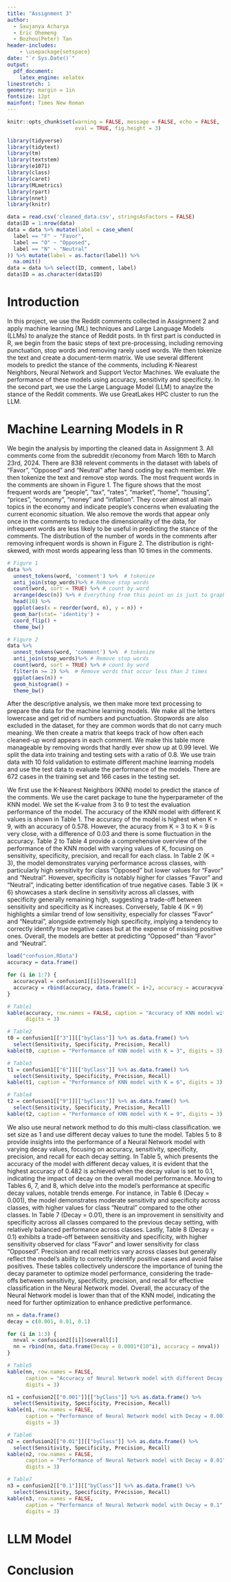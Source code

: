 ```yaml
---
title: "Assignment 3"
author: 
  - Saujanya Acharya
  - Eric Ohemeng
  - Bozhou(Peter) Tan
header-includes:
    - \usepackage{setspace}
date: "`r Sys.Date()`"
output: 
  pdf_document:
    latex_engine: xelatex
linestretch: 1
geometry: margin = 1in
fontsize: 12pt
mainfont: Times New Roman
---
```


```r
knitr::opts_chunk$set(warning = FALSE, message = FALSE, echo = FALSE,
                      eval = TRUE, fig.height = 3)

library(tidyverse)
library(tidytext)
library(tm)
library(textstem)
library(e1071)
library(class)
library(caret)
library(MLmetrics)
library(rpart)
library(nnet)
library(knitr)
```

```r
data = read.csv('cleaned_data.csv', stringsAsFactors = FALSE)
data$ID = 1:nrow(data)
data = data %>% mutate(label = case_when(
  label == "F" ~ "Favor",
  label == "O" ~ "Opposed",
  label == "N" ~ "Neutral"
)) %>% mutate(label = as.factor(label)) %>% 
  na.omit()
data = data %>% select(ID, comment, label) 
data$ID = as.character(data$ID)
```

# Introduction

In this project, we use the Reddit comments collected in Assignment 2 and apply machine learning (ML) techniques and Large Language Models (LLMs) to analyze the stance of Reddit
posts. In th first part is conducted in R, we begin from the basic steps of text pre-processing, including removing punctuation, stop words and removing rarely used words. We then tokenize the text and create a document-term matrix. We use several different models to predict the stance of the comments, including K-Nearest Neighbors, Neural Network and Support Vector Machines. We evaluate the performance of these models using accuracy, sensitivity and specificity. In the second part, we use the Large Language Model (LLM) to anaylze the stance of the Reddit comments. We use GreatLakes HPC cluster to run the LLM.

# Machine Learning Models in R

We begin the analysis by importing the cleaned data in Assignment 3. All comments come from the subreddit r/economy from March 16th to March 23rd, 2024. There are 838 relevent comments in the dataset with labels of "Favor", "Opposed" and "Neutral" after hand coding by each member. We then tokenize the text and remove stop words. The most frequent words in the comments are shown in Figure 1. The figure shows that the most frequent words are "people", "tax", "rates", "market", "home", "housing", "prices", "economy", "money" and "inflation". They cover almost all main topics in the economy and indicate people's concerns when evaluating the current economic situation. We also remove the words that appear only once in the comments to reduce the dimensionality of the data, for infrequent words are less likely to be useful in predicting the stance of the comments. The distribution of the number of words in the comments after removing infrequent words is shown in Figure 2. The distribution is right-skewed, with most words appearing less than 10 times in the comments. 

```r
# Figure 1
data %>% 
  unnest_tokens(word, 'comment') %>%  # tokenize
  anti_join(stop_words)%>% # Remove stop words
  count(word, sort = TRUE) %>% # count by word
  arrange(desc(n)) %>% # Everything from this point on is just to graph
  head(10) %>% 
  ggplot(aes(x = reorder(word, n), y = n)) +
  geom_bar(stat= 'identity') + 
  coord_flip() +
  theme_bw()
```

```r
# Figure 2
data %>% 
  unnest_tokens(word, 'comment') %>%  # tokenize
  anti_join(stop_words)%>% # Remove stop words
  count(word, sort = TRUE) %>% # count by word
  filter(n >= 2) %>%  # Remove words that occur less than 2 times
  ggplot(aes(n)) +
  geom_histogram() +
  theme_bw()
```

After the descriptive analysis, we then make more text processing to prepare the data for the machine learning models. We make all the letters lowercase and get rid of numbers and punctuation. Stopwords are also excluded in the dataset, for they are common words that do not carry much meaning. We then create a matrix that keeps track of how often each cleaned-up word appears in each comment. We make this table more manageable by removing words that hardly ever show up at 0.99 level. We split the data into training and testing sets with a ratio of 0.8. We use train data with 10 fold validation to estimate different machine learning models and use the test data to evaluate the performance of the models. There are 672 cases in the training set and 166 cases in the testing set. 

We first use the K-Nearest Neighbors (KNN) model to predict the stance of the comments. We use the caret package to tune the hyperparameter of the KNN model. We set the K-value from 3 to 9 to test the evaluation performance of the model. The accuracy of the KNN model with different K values is shown in Table 1. The accuracy of the model is highest when K = 9, with an accuracy of 0.578. However, the acuracy from K = 3 to K = 9 is very close, with a difference of 0.03 and there is some fluctuation in the accuracy. Table 2 to Table 4 provide a comprehensive overview of the performance of the KNN model with varying values of K, focusing on sensitivity, specificity, precision, and recall for each class. In Table 2 (K = 3), the model demonstrates varying performance across classes, with particularly high sensitivity for class "Opposed" but lower values for "Favor" and "Neutral". However, specificity is notably higher for classes "Favor" and "Neutral", indicating better identification of true negative cases. Table 3 (K = 6) showcases a stark decline in sensitivity across all classes, with specificity generally remaining high, suggesting a trade-off between sensitivity and specificity as K increases. Conversely, Table 4 (K = 9) highlights a similar trend of low sensitivity, especially for classes "Favor" and "Neutral", alongside extremely high specificity, implying a tendency to correctly identify true negative cases but at the expense of missing positive ones. Overall, the models are better at predicting "Opposed" than "Favor" and "Neutral".

```r
load("confusion.RData")
accuracy = data.frame()

for (i in 1:7) {
  accuracyval = confusion1[[i]]$overall[1]
  accuracy = rbind(accuracy, data.frame(K = i+2, accuracy = accuracyval))
}

# Table1
kable(accuracy, row.names = FALSE, caption = "Accuracy of KNN model with different K values", 
      digits = 3)

# Table2
t0 = confusion1[["3"]][["byClass"]] %>% as.data.frame() %>%
  select(Sensitivity, Specificity, Precision, Recall)
kable(t0, caption = "Performance of KNN model with K = 3", digits = 3)

# Table3
t1 = confusion1[["6"]][["byClass"]] %>% as.data.frame() %>%
  select(Sensitivity, Specificity, Precision, Recall)
kable(t1, caption = "Performance of KNN model with K = 6", digits = 3)

# Table4
t2 = confusion1[["9"]][["byClass"]] %>% as.data.frame() %>%
  select(Sensitivity, Specificity, Precision, Recall)
kable(t2, caption = "Performance of KNN model with K = 9", digits = 3)
```

We also use neural network method to do this multi-class classification. we set size as 1 and use different decay values to tune the model. Tables 5 to 8 provide insights into the performance of a Neural Network model with varying decay values, focusing on accuracy, sensitivity, specificity, precision, and recall for each decay setting. In Table 5, which presents the accuracy of the model with different decay values, it is evident that the highest accuracy of 0.482 is achieved when the decay value is set to 0.1, indicating the impact of decay on the overall model performance. Moving to Tables 6, 7, and 8, which delve into the model's performance at specific decay values, notable trends emerge. For instance, in Table 6 (Decay = 0.001), the model demonstrates moderate sensitivity and specificity across classes, with higher values for class "Neutral" compared to the other classes. In Table 7 (Decay = 0.01), there is an improvement in sensitivity and specificity across all classes compared to the previous decay setting, with relatively balanced performance across classes. Lastly, Table 8 (Decay = 0.1) exhibits a trade-off between sensitivity and specificity, with higher sensitivity observed for class "Favor" and lower sensitivity for class "Opposed". Precision and recall metrics vary across classes but generally reflect the model's ability to correctly identify positive cases and avoid false positives. These tables collectively underscore the importance of tuning the decay parameter to optimize model performance, considering the trade-offs between sensitivity, specificity, precision, and recall for effective classification in the Neural Network model. Overall, the accuracy of the Neural Network model is lower than that of the KNN model, indicating the need for further optimization to enhance predictive performance.

```r
nn = data.frame()
decay = c(0.001, 0.01, 0.1)

for (i in 1:3) {
  nnval = confusion2[[i]]$overall[1]
  nn = rbind(nn, data.frame(Decay = 0.0001*(10^i), accuracy = nnval))
}

# Table5
kable(nn, row.names = FALSE, 
      caption = "Accuracy of Neural Network model with different Decay values", 
      digits = 3)

n1 = confusion2[["0.001"]][["byClass"]] %>% as.data.frame() %>%
  select(Sensitivity, Specificity, Precision, Recall)
kable(n1, row.names = FALSE, 
      caption = "Performance of Neural Network model with Decay = 0.001", 
      digits = 3)

# Table6
n2 = confusion2[["0.01"]][["byClass"]] %>% as.data.frame() %>%
  select(Sensitivity, Specificity, Precision, Recall)
kable(n2, row.names = FALSE, 
      caption = "Performance of Neural Network model with Decay = 0.01", 
      digits = 3)

# Table7
n3 = confusion2[["0.1"]][["byClass"]] %>% as.data.frame() %>%
  select(Sensitivity, Specificity, Precision, Recall)
kable(n3, row.names = FALSE, 
      caption = "Performance of Neural Network model with Decay = 0.1", 
      digits = 3)
```

# LLM Model

# Conclusion